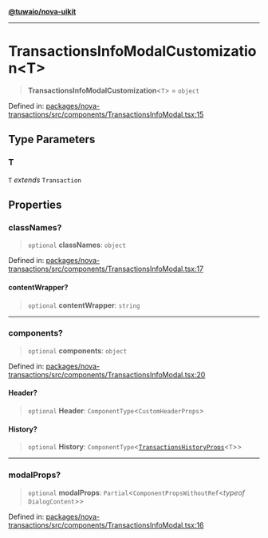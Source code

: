 [**@tuwaio/nova-uikit**](../../../README.md)

***

# TransactionsInfoModalCustomization\<T\>

> **TransactionsInfoModalCustomization**\<`T`\> = `object`

Defined in: [packages/nova-transactions/src/components/TransactionsInfoModal.tsx:15](https://github.com/TuwaIO/nova-uikit/blob/3fe83b313b340e94fe267aac4ea7faa1db5af0df/packages/nova-transactions/src/components/TransactionsInfoModal.tsx#L15)

## Type Parameters

### T

`T` *extends* `Transaction`

## Properties

### classNames?

> `optional` **classNames**: `object`

Defined in: [packages/nova-transactions/src/components/TransactionsInfoModal.tsx:17](https://github.com/TuwaIO/nova-uikit/blob/3fe83b313b340e94fe267aac4ea7faa1db5af0df/packages/nova-transactions/src/components/TransactionsInfoModal.tsx#L17)

#### contentWrapper?

> `optional` **contentWrapper**: `string`

***

### components?

> `optional` **components**: `object`

Defined in: [packages/nova-transactions/src/components/TransactionsInfoModal.tsx:20](https://github.com/TuwaIO/nova-uikit/blob/3fe83b313b340e94fe267aac4ea7faa1db5af0df/packages/nova-transactions/src/components/TransactionsInfoModal.tsx#L20)

#### Header?

> `optional` **Header**: `ComponentType`\<`CustomHeaderProps`\>

#### History?

> `optional` **History**: `ComponentType`\<[`TransactionsHistoryProps`](TransactionsHistoryProps.md)\<`T`\>\>

***

### modalProps?

> `optional` **modalProps**: `Partial`\<`ComponentPropsWithoutRef`\<*typeof* `DialogContent`\>\>

Defined in: [packages/nova-transactions/src/components/TransactionsInfoModal.tsx:16](https://github.com/TuwaIO/nova-uikit/blob/3fe83b313b340e94fe267aac4ea7faa1db5af0df/packages/nova-transactions/src/components/TransactionsInfoModal.tsx#L16)
